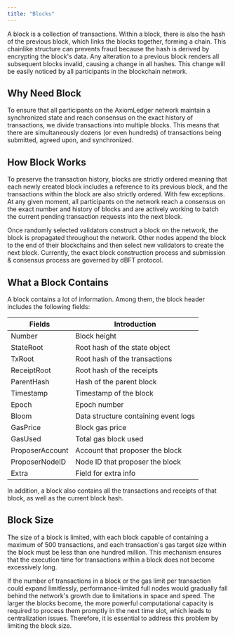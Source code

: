```yaml
---
title: "Blocks"
---
```


A block is a collection of transactions. Within a block, there is also the hash of the previous block, which links the blocks together, forming a chain. This chainlike structure can prevents fraud because the hash is derived by encrypting the block's data. Any alteration to a previous block renders all subsequent blocks invalid, causing a change in all hashes. This change will be easily noticed by all participants in the blockchain network.

## Why Need Block

To ensure that all participants on the AxiomLedger network maintain a synchronized state and reach consensus on the exact history of transactions, we divide transactions into multiple blocks. This means that there are simultaneously dozens (or even hundreds) of transactions being submitted, agreed upon, and synchronized.

## How Block Works

To preserve the transaction history, blocks are strictly ordered meaning that each newly created block includes a reference to its previous block, and the transactions within the block are also strictly ordered. With few exceptions. At any given moment, all participants on the network reach a consensus on the exact number and history of blocks and are actively working to batch the current pending transaction requests into the next block.

Once randomly selected validators construct a block on the network, the block is propagated throughout the network. Other nodes append the block to the end of their blockchains and then select new validators to create the next block. Currently, the exact block construction process and submission & consensus process are governed by dBFT protocol.

## What a Block Contains

A block contains a lot of information. Among them, the block header includes the following fields:

| Fields          | Introduction                         |
| --------------- | ------------------------------------ |
| Number          | Block height                         |
| StateRoot       | Root hash of the state object        |
| TxRoot          | Root hash of the transactions        |
| ReceiptRoot     | Root hash of the receipts            |
| ParentHash      | Hash of the parent block             |
| Timestamp       | Timestamp of the block               |
| Epoch           | Epoch number                         |
| Bloom           | Data structure containing event logs |
| GasPrice        | Block gas price                      |
| GasUsed         | Total gas block used                 |
| ProposerAccount | Account that proposer the block      |
| ProposerNodeID  | Node ID that proposer the block      |
| Extra           | Field for extra info                 |

In addition, a block also contains all the transactions and receipts of that block, as well as the current block hash.

## Block Size

The size of a block is limited, with each block capable of containing a maximum of 500 transactions, and each transaction's gas target size within the block must be less than one hundred million. This mechanism ensures that the execution time for transactions within a block does not become excessively long.

If the number of transactions in a block or the gas limit per transaction could expand limitlessly, performance-limited full nodes would gradually fall behind the network's growth due to limitations in space and speed. The larger the blocks become, the more powerful computational capacity is required to process them promptly in the next time slot, which leads to centralization issues. Therefore, it is essential to address this problem by limiting the block size.

